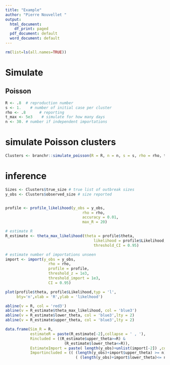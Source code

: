 ```yaml
---
title: "Example"
author: "Pierre Nouvellet "
output:
  html_document:
    df_print: paged
  pdf_document: default
  word_document: default
---
```


```r

rm(list=ls(all.names=TRUE))

```

# Simulate

## Poisson


```r

R <- .8  # reproduction number
s <- 1.    # number of initial case per cluster
rho <- .8      # reporting
t_max <- 5e3    # simulate for how many days
n <- 30. # number if independent importations

```

# simulate Poisson clusters

```r

Clusters <- branchr::simulate_poisson(R = R, n = n, s = s, rho = rho, t_max)

```

# inference

```r

Sizes <- Clusters$true_size # true list of outbreak sizes
y_obs <- Clusters$observed_size # size reported


profile <- profile_likelihood(y_obs = y_obs,
                                  rho = rho,
                                  accuracy = 0.01,
                                  max_R = 20)

# estimate R
R_estimate <- theta_max_likelihood(theta = profile$theta,
                                       likelihood = profile$Likelihood,
                                       threshold_CI = 0.95)

# estimate number of importations unseen
import <- import(y_obs = y_obs,
                   rho = rho,
                   profile = profile,
                   threshold_z = 1e3,
                   threshold_import = 1e3,
                   CI = 0.95)

plot(profile$theta, profile$Likelihood,typ = 'l',
     bty='n',xlab = 'R',ylab = 'likelhood')

abline(v = R, col = 'red3')
abline(v = R_estimate$theta_max_likelihood, col = 'blue3')
abline(v = R_estimate$lower_theta, col = 'blue3',lty = 2)
abline(v = R_estimate$upper_theta, col = 'blue3',lty = 2)

data.frame(Sim_R = R, 
           estimateR = paste(R_estimate[-2],collapse = ' , '), 
           Rincluded = ((R_estimate$upper_theta>=R) &
                          (R_estimate$lower_theta<=R)),
           EstimateImport = paste( length(y_obs)+unlist(import[-2]) ,collapse = ' , '),
           Importincluded = (( (length(y_obs)+import$upper_theta) >= n) &
                               ( (length(y_obs)+import$lower_theta)<= n)) )
           
```
